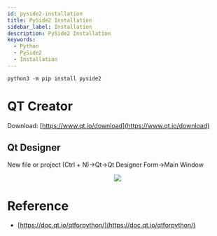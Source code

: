 ```yaml
---
id: pyside2-installation
title: PySide2 Installation
sidebar_label: Installation
description: PySide2 Installation
keywords:
  - Python
  - PySide2
  - Installation
---
```



```shell
python3 -m pip install pyside2
```

# QT Creator

Download: [https://www.qt.io/download](https://www.qt.io/download)

## Qt Designer

New file or project (Ctrl + N)->Qt->Qt Designer Form->Main Window

<center>
  <img
    src={useBaseUrl(
      "img/lang/python/libraries/pyside2/pyside2-qt-designer.png"
    )}
  />
</center>

# Reference

- [https://doc.qt.io/qtforpython/](https://doc.qt.io/qtforpython/)
